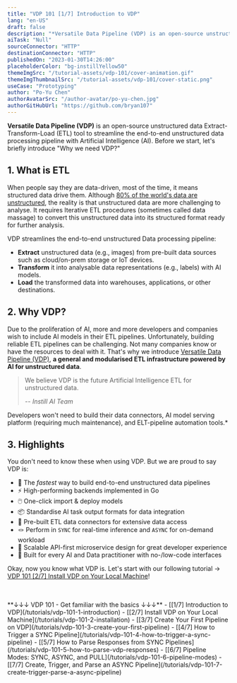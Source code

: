 ```yaml
---
title: "VDP 101 [1/7] Introduction to VDP"
lang: "en-US"
draft: false
description: "*Versatile Data Pipeline (VDP) is an open-source unstructured data Extract-Transform-Load (ETL) tool to streamline the end-to-end unstructured data processing pipeline with Artificial Intelligence (AI)."
aiTask: "Null"
sourceConnector: "HTTP"
destinationConnector: "HTTP"
publishedOn: "2023-01-30T14:26:00"
placeholderColor: "bg-instillYellow50"
themeImgSrc: "/tutorial-assets/vdp-101/cover-animation.gif"
themeImgThumbnailSrc: "/tutorial-assets/vdp-101/cover-static.png"
useCase: "Prototyping"
author: "Po-Yu Chen"
authorAvatarSrc: "/author-avatar/po-yu-chen.jpg"
authorGitHubUrl: "https://github.com/bryan107"
---
```


**Versatile Data Pipeline (VDP)** is an open-source unstructured data Extract-Transform-Load (ETL) tool to streamline the end-to-end unstructured data processing pipeline with Artificial Intelligence (AI). Before we start, let's briefly introduce "Why we need VDP?"

## 1. What is ETL

When people say they are data-driven, most of the time, it means structured data drive them. Although [80% of the world's data are unstructured](https://www.analyticsinsight.net/the-future-of-data-revolution-will-be-unstructured-data/), the reality is that unstructured data are more challenging to analyse. It requires Iterative ETL procedures (sometimes called data massage) to convert this unstructured data into its structured format ready for further analysis.

VDP streamlines the end-to-end unstructured Data processing pipeline:

- **Extract** unstructured data (e.g., images) from pre-built data sources such as cloud/on-prem storage or IoT devices.
- **Transform** it into analysable data representations (e.g., labels) with AI models.
- **Load** the transformed data into warehouses, applications, or other destinations.

<ZoomableImg
  src="/tutorial-assets/vdp-101/1-introduction/overview-with-bg.png"
  alt="Pipeline page on the VDP Console."
/>

## 2. Why VDP?

Due to the proliferation of AI, more and more developers and companies wish to include AI models in their ETL pipelines. Unfortunately, building reliable ETL pipelines can be challenging. Not many companies know or have the resources to deal with it. That's why we introduce [Versatile Data Pipeline (VDP)](http://go.instill.tech/4em2l4), **a general and modularised ETL infrastructure powered by AI for unstructured data**.

> We believe VDP is the future Artificial Intelligence ETL for unstructured data.
>
> -- <cite> Instill AI Team</cite>

Developers won't need to build their data connectors, AI model serving platform (requiring much maintenance), and ELT-pipeline automation tools.\*

## 3. Highlights

You don't need to know these when using VDP. But we are proud to say VDP is:

- 🚀 The _fastest_ way to build end-to-end unstructured data pipelines
- ⚡️ High-performing backends implemented in Go
- 🖱️ One-click import & deploy models
- 📦 Standardise AI task output formats for data integration
- 🔌 Pre-built ETL data connectors for extensive data access
- 🪢 Perform in `SYNC` for real-time inference and `ASYNC` for on-demand workload
- 🧁 Scalable API-first microservice design for great developer experience
- 🤠 Built for every AI and Data practitioner with no-/low-code interfaces

Okay, now you know what VDP is. Let's start with our following tutorial → [VDP 101 [2/7] Install VDP on Your Local Machine](/tutorials/vdp-101-2-installation)!

<br />
<br />
**↓↓↓ VDP 101 - Get familiar with the basics ↓↓↓** - [[1/7] Introduction to
VDP](/tutorials/vdp-101-1-introduction) - [[2/7] Install VDP on Your Local
Machine](/tutorials/vdp-101-2-installation) - [[3/7] Create Your First Pipeline
on VDP](/tutorials/vdp-101-3-create-your-first-pipeline) - [[4/7] How to Trigger
a SYNC Pipeline](/tutorials/vdp-101-4-how-to-trigger-a-sync-pipeline) - [[5/7]
How to Parse Responses from SYNC
Pipelines](/tutorials/vdp-101-5-how-to-parse-vdp-responses) - [[6/7] Pipeline
Modes: SYNC, ASYNC, and PULL](/tutorials/vdp-101-6-pipeline-modes) - [[7/7]
Create, Trigger, and Parse an ASYNC
Pipeline](/tutorials/vdp-101-7-create-trigger-parse-a-async-pipeline)
